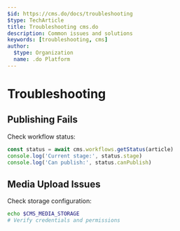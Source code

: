 ```yaml
---
$id: https://cms.do/docs/troubleshooting
$type: TechArticle
title: Troubleshooting cms.do
description: Common issues and solutions
keywords: [troubleshooting, cms]
author:
  $type: Organization
  name: .do Platform
---
```


# Troubleshooting

## Publishing Fails

Check workflow status:

```typescript
const status = await cms.workflows.getStatus(article)
console.log('Current stage:', status.stage)
console.log('Can publish:', status.canPublish)
```

## Media Upload Issues

Check storage configuration:

```bash
echo $CMS_MEDIA_STORAGE
# Verify credentials and permissions
```
